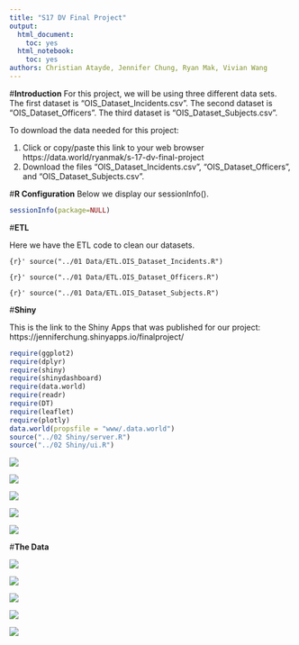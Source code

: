 ```yaml
---
title: "S17 DV Final Project"
output:
  html_document:
    toc: yes
  html_notebook:
    toc: yes
authors: Christian Atayde, Jennifer Chung, Ryan Mak, Vivian Wang
---
```


#**Introduction**
For this project, we will be using three different data sets.
The first dataset is "OIS_Dataset_Incidents.csv". 
The second dataset is "OIS_Dataset_Officers".
The third dataset is "OIS_Dataset_Subjects.csv".

To download the data needed for this project:

1. Click or copy/paste this link to your web browser https://data.world/ryanmak/s-17-dv-final-project
2. Download the files "OIS_Dataset_Incidents.csv", "OIS_Dataset_Officers", and "OIS_Dataset_Subjects.csv".


#**R Configuration**
Below we display our sessionInfo(). 

```r
sessionInfo(package=NULL)
```

#**ETL**

Here we have the ETL code to clean our datasets.

```{r}'
source("../01 Data/ETL.OIS_Dataset_Incidents.R")
```

```{r}'
source("../01 Data/ETL.OIS_Dataset_Officers.R")
```

```{r}'
source("../01 Data/ETL.OIS_Dataset_Subjects.R")
```

#**Shiny**

This is the link to the Shiny Apps that was published for our project:
https://jenniferchung.shinyapps.io/finalproject/

```r
require(ggplot2)
require(dplyr)
require(shiny)
require(shinydashboard)
require(data.world)
require(readr)
require(DT)
require(leaflet)
require(plotly)
data.world(propsfile = "www/.data.world")
source("../02 Shiny/server.R")
source("../02 Shiny/ui.R")
```

![ ](../02 Shiny/Boxplot.png)


![ ](../02 Shiny/Histogram.png)


![ ](../02 Shiny/Scatterplot.png)


![ ](../02 Shiny/Crosstab.png)


![ ](../02 Shiny/Barchart.png)


#**The Data**

![ ](../03 Visualization/Box Plot.png)


![ ](../03 Visualization/Histogram.png)


![ ](../03 Visualization/Scatter Plot.png)


![ ](../03 Visualization/Crosstab.png)


![ ](../03 Visualization/Barchart.png)